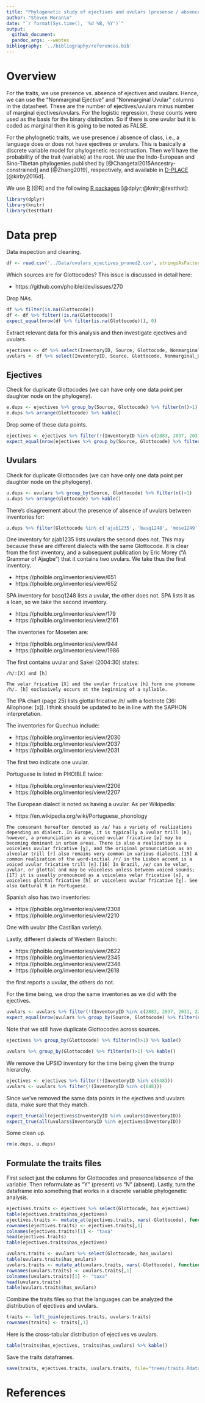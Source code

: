 ```yaml
---
title: "Phylogenetic study of ejectives and uvulars (presense / absence) in IE and ST"
author: "Steven Moran\n"
date: "`r format(Sys.time(), '%d %B, %Y')`"
output:
  github_document:
  pandoc_args: --webtex
bibliography: '../bibliography/references.bib'
---
```


# Overview

For the traits, we use presence vs. absence of ejectives and uvulars. Hence, we can use the "Nonmarginal Ejective" and "Nonmarginal Uvular" columns in the datasheet. These are the number of ejectives/uvulars minus number of marginal ejectives/uvulars. For the logistic regression, these counts were used as the basis for the binary distinction. So if there is one uvular but it is coded as marginal then it is going to be noted as FALSE.

For the phylognetic traits, we use presence / absence of class, i.e., a language does or does not have ejectives or uvulars. This is basically a discrete variable model for phylogenetic reconstruction. Then we’ll have the probability of the trait (variable) at the root. We use the Indo-European and Sino-Tibetan phylogenies published by [@Changetal2015Ancestry-constrained] and [@Zhang2019], respectively, and available in [D-PLACE](https://github.com/D-PLACE/dplace-data) [@kirby2016d].

We use [R](https://www.r-project.org/) [@R] and the following [R packages](https://cran.r-project.org/web/packages/available_packages_by_name.html) [@dplyr;@knitr;@testthat]:

```r
library(dplyr)
library(knitr)
library(testthat)
```


# Data prep

Data inspection and cleaning.

```r
df <- read.csv('../Data/uvulars_ejectives_pruned2.csv', stringsAsFactors = FALSE)
```

Which sources are <NA> for Glottocodes? This issue is discussed in detail here: 

* https://github.com/phoible/dev/issues/270

Drop NAs.

```r
df %>% filter(is.na(Glottocode))
df <- df %>% filter(!is.na(Glottocode))
expect_equal(nrow(df %>% filter(is.na(Glottocode))), 0)
```

Extract relevant data for this analysis and then investigate ejectives and uvulars.

```r
ejectives <- df %>% select(InventoryID, Source, Glottocode, Nonmarginal_Ejective) %>% rename(has_ejectives = Nonmarginal_Ejective)
uvulars <- df %>% select(InventoryID, Source, Glottocode, Nonmarginal_Uvular) %>% rename(has_uvulars = Nonmarginal_Uvular)
```


## Ejectives

Check for duplicate Glottocodes (we can have only one data point per daughter node on the phylogeny).

```r
e.dups <- ejectives %>% group_by(Source, Glottocode) %>% filter(n()>1)
e.dups %>% arrange(Glottocode) %>% kable()
```

Drop some of these data points.

```r
ejectives <- ejectives %>% filter(!(InventoryID %in% c(2883, 2037, 2031, 2207, 2345,2348, 2618, 2988)))
expect_equal(nrow(ejectives %>% group_by(Source, Glottocode) %>% filter(n()>1)), 0)
```


## Uvulars

Check for duplicate Glottocodes (we can have only one data point per daughter node on the phylogeny).

```r
u.dups <- uvulars %>% group_by(Source, Glottocode) %>% filter(n()>1)
u.dups %>% arrange(Glottocode) %>% kable()
```

There's disagreement about the presence of absence of uvulars between inventories for:

```r
u.dups %>% filter(Glottocode %in% c('ajab1235', 'basq1248', 'mose1249', 'nort2980', 'port1283', 'stan1288', 'west2368')) %>% arrange(Glottocode) %>% kable() 
```

One inventory for ajab1235 lists uvulars the second does not. This may because these are different dialects with the same Glottocode. It is clear from the first inventory, and a subsequent publication by Eric Morey ("A Grammar of Ajagbe") that it contains two uvulars. We take thus the first inventory.

* https://phoible.org/inventories/view/651
* https://phoible.org/inventories/view/652

SPA inventory for basq1248 lists a uvular, the other does not. SPA lists it as a loan, so we take the second inventory.

* https://phoible.org/inventories/view/179
* https://phoible.org/inventories/view/2161

The inventories for Moseten are:

* https://phoible.org/inventories/view/944
* https://phoible.org/inventories/view/1986

The first contains uvular and Sakel (2004:30) states:

```
/h/:[X] and [h]

The velar fricative [X] and the uvular fricative [h] form one phoneme /h/. [h] exclusively occurs at the beginning of a syllable.
```

The IPA chart (page 25) lists glottal fricative /h/ with a footnote (36: Allophone: [x]). I think should be updated to be in line with the SAPHON interpretation.

The inventories for Quechua include:

* https://phoible.org/inventories/view/2030
* https://phoible.org/inventories/view/2037
* https://phoible.org/inventories/view/2031

The first two indicate one uvular.

Portuguese is listed in PHOIBLE twice:

* https://phoible.org/inventories/view/2206
* https://phoible.org/inventories/view/2207

The European dialect is noted as having a uvular. As per Wikipedia:

* https://en.wikipedia.org/wiki/Portuguese_phonology

```
The consonant hereafter denoted as /ʁ/ has a variety of realizations depending on dialect. In Europe, it is typically a uvular trill [ʀ]; however, a pronunciation as a voiced uvular fricative [ʁ] may be becoming dominant in urban areas. There is also a realization as a voiceless uvular fricative [χ], and the original pronunciation as an alveolar trill [r] also remains very common in various dialects.[15] A common realization of the word-initial /r/ in the Lisbon accent is a voiced uvular fricative trill [ʀ̝].[16] In Brazil, /ʁ/ can be velar, uvular, or glottal and may be voiceless unless between voiced sounds;[17] it is usually pronounced as a voiceless velar fricative [x], a voiceless glottal fricative [h] or voiceless uvular fricative [χ]. See also Guttural R in Portuguese.
```

Spanish also has two inventories:

* https://phoible.org/inventories/view/2308
* https://phoible.org/inventories/view/2210

One with uvular (the Castilian variety).

Lastly, different dialects of Western Balochi:

* https://phoible.org/inventories/view/2622
* https://phoible.org/inventories/view/2345
* https://phoible.org/inventories/view/2348
* https://phoible.org/inventories/view/2618

the first reports a uvular, the others do not.

For the time being, we drop the same inventories as we did with the ejectives.

```r
uvulars <- uvulars %>% filter(!(InventoryID %in% c(2883, 2037, 2031, 2207, 2345, 2348, 2618, 2988)))
expect_equal(nrow(uvulars %>% group_by(Source, Glottocode) %>% filter(n()>1)), 0)
```

Note that we still have duplicate Glottocodes across sources.

```r
ejectives %>% group_by(Glottocode) %>% filter(n()>1) %>% kable()
```

```r
uvulars %>% group_by(Glottocode) %>% filter(n()>1) %>% kable()
```

We remove the UPSID inventory for the time being given the trump hierarchy.

```r
ejectives <- ejectives %>% filter(!(InventoryID %in% c(648)))
uvulars <- uvulars %>% filter(!(InventoryID %in% c(648)))
```

Since we've removed the same data points in the ejectives and uvulars data, make sure that they match.

```r
expect_true(all(ejectives$InventoryID %in% uvulars$InventoryID))
expect_true(all(uvulars$InventoryID %in% ejectives$InventoryID))
```

Some clean up.

```r
rm(e.dups, u.dups)
```


## Formulate the traits files

First select just the columns for Glottocodes and presence/absence of the variable. Then reformulate as "Y" (present) vs "N" (absent). Lastly, turn the dataframe into something that works in a discrete variable phylogenetic analysis.

```r
ejectives.traits <- ejectives %>% select(Glottocode, has_ejectives)
table(ejectives.traits$has_ejectives)
ejectives.traits <- mutate_at(ejectives.traits, vars(-Glottocode), function(x) ifelse(x==0, "N", "Y"))
rownames(ejectives.traits) <- ejectives.traits[,1]
colnames(ejectives.traits)[1] <- "taxa"
head(ejectives.traits)
table(ejectives.traits$has_ejectives)
```

```r
uvulars.traits <- uvulars %>% select(Glottocode, has_uvulars)
table(uvulars.traits$has_uvulars)
uvulars.traits <- mutate_at(uvulars.traits, vars(-Glottocode), function(x) ifelse(x==0, "N", "Y"))
rownames(uvulars.traits) <- uvulars.traits[,1]
colnames(uvulars.traits)[1] <- "taxa"
head(uvulars.traits)
table(uvulars.traits$has_uvulars)
```

Combine the traits files so that the languages can be analyzed the distribution of ejectives and uvulars.

```r
traits <- left_join(ejectives.traits, uvulars.traits)
rownames(traits) <- traits[,1]
```

Here is the cross-tabular distribution of ejectives vs uvulars.

```r
table(traits$has_ejectives, traits$has_uvulars) %>% kable()
```

Save the traits dataframes.

```r
save(traits, ejectives.traits, uvulars.traits, file="trees/traits.Rdata")
```


# References
